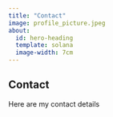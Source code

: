 ```yaml
---
title: "Contact"
image: profile_picture.jpeg
about:
  id: hero-heading
  template: solana
  image-width: 7cm
---
```


## Contact

Here are my contact details